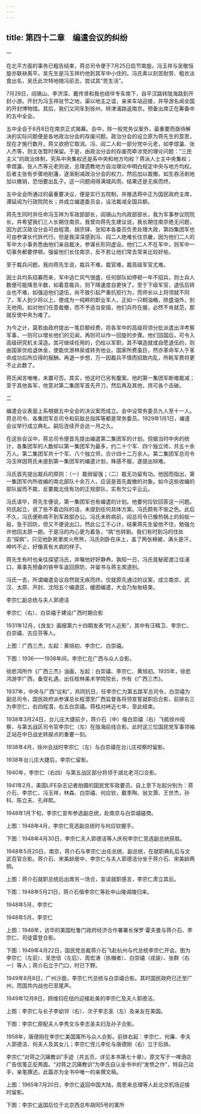 ```yaml
---
---
---
```

title: 第四十二章　编遣会议的纠纷
---





一


在北平方面的事务已粗告结束，蒋总司令便于7月25日启节南旋。冯玉祥与吴敬恒旋亦联袂离平。吴先生是冯玉祥约他到其军中小住的。冯氏素以刻苦耐劳、粗衣淡食出名，吴氏此次特地随冯前去，尝试其“苦生活”。

7月28日，阎锡山、李济深、戴传贤和我也结伴专车南下，自平汉路转陇海路到开封小游。开封为冯玉祥驻节之地，渠以地主之谊，亲来车站迎接，并导游名闻全国的开封博物馆。其后，我们又同车到徐州，转津浦路返南京，预备出席正在筹备中的五中全会。

五中全会于8月8日在南京正式揭幕。会中，除一般党务议案外，最重要而亟待解决的实际问题便是各地政治分会的存废问题。政治分会的设立原为蒋先生的意思，现在才施行数月，蒋又欲把它取消。冯、阎二人和一部分党中元老，如李煜瀛、张人杰等，则主张暂时保留。于是，由政治分会的存废而牵涉党的理论问题：“三民主义”的政治体制，究系中央集权还是系中央和地方均权？蒋派人士主中央集权；李煜瀛、张人杰等元老则说，总理遗教地方自治理论中明白规定中央与地方均权。后者主张有步骤地削藩，逐渐削减政治分会的权力，然后加以裁撤。如生吞活剥地加以撤销，恐怕要出乱子。这一问题闹得满城风雨，结果还是无疾而终。

五中全会所通过的最重要决议，便是实行五院制，并推选蒋中正为国民政府主席，谭延闿为行政院院长；并成立编遣委员会，设法裁减全国兵额。

蒋先生同时并任命冯玉祥为军政部部长，阎锡山为内政部部长，我为军事参议院院长，并希望我们三人长期住南京。我曾向蒋先生建议说，我长期住南京绝无问题，因为武汉政治分会可由程潜、胡宗铎、张知本各委员负责处理大政，第四集团军也可由参谋长代拆代行。但是我深深感到冯、阎二人绝难长住京畿，因为他们二人的军中大小事务悉由他们亲自裁决，参谋长形同虚设。他们二人不在军中，则军中一切事务都要停顿。强留他们长住南京，反不若让他们常去常来比较好些。

至于裁兵问题，我向蒋先生说，裁兵不难，裁官难，裁高级军官尤难。

因士兵均系招募而来，军中逃亡风气很盛，任何部队如停顿一年不招兵，则士兵人数便可能降至半数，如着意裁兵，则下降速度自更快了。至于下级军官，退伍后转业也不难，如强迫他们退伍，尚不致引起严重抗拒行为，而师长以上将领就不同了。军人到少将以上，便成为一纯粹的职业军人，正如一只桐油桶，除盛油外，别无他用。如对他们任意裁撤，而不予适当安插，他们兵符在握，必然不肯就范，那就反使中央为难了。

为今之计，莫若由政府提出一笔巨额经费，将各军中的高级将领分批派遣出洋考察军事，一则可以增长他们的见闻，再则可以作一回旋的步骤。他们回国后，可令入高级研究机关深造。其可继续任用的，仍给以军职，其不堪造就或自愿退伍的，则由国家优给退休金，使能优游林泉或转务他业。国家所费虽巨，然亦革命军人于革命成功后所应得的报酬。再退一步想，万一因裁兵不慎而招致内乱，所耗军费将更不止此数了。

蒋氏闻言唯唯，未置可否。其实，他这时已另有腹案。他的第一集团军断难裁减；至于其他各军，他意对第二集团军首先开刀，然后再及其他，庶可各个击破。





二


编遣会议表面上系根据五中全会的决议案而成立。会中设常务委员九人至十一人。蒋总司令、各集团军总司令和前敌总指挥等都是常务委员。1929年1月1日，编遣会议举行成立典礼。嗣后连续开会达一月之久。

在这些会议中，蒋总司令便首先提出编遣第二集团军的计划。但据当时中央的统计，各集团军的人数却以第一集团军为最多，约二十个军、四个独立师，共五十余万人。第二集团军共十个军、八个独立师，合计四十二万余人。第二集团军总司令冯玉祥因蒋氏未提到第一集团军的编遣计划，殊感不服，遂提出辩难。

冯氏首先提出裁兵的原则：（一）裁弱留强；（二）裁无功留有功。他因而指出，第一集团军内所收编的南北部队十余万人，应该是首先裁撤的对象。如今这些收编的部队留而不裁，反要裁北伐有功的正规部队，实有欠公平云云。

冯氏语毕，蒋先生便说，第一集团军也有编遣的计划。他要何应钦回答这一问题。何氏起立，说了些不着边际的话，未提到任何具体方案。冯氏颇有不愉之色。此后不久，冯氏便称病不到军政部办公。冯氏未称病前，阎总司令已像热锅上的蚂蚁一般，急于回防，但又不便说出口。然此公工于心计，结果蒋先生留他不住，勉强允许他回太原一趟。于是冯的内心更为着急，“病”也转剧。我们有时到冯的住处去“探病”，只见他卧房里炭火熊熊，冯氏则卧在床上，盖了两张棉被，满头是汗，呻吟不止，好像真有大病的样子。

蒋先生有时也亲往探望冯氏，并嘱他好好静养。孰知一日，冯氏竟秘密渡江往浦口，乘事先预备的铁甲车返回原防，并留书与蒋主席道别。

冯氏一去，所谓编遣会议自然就无疾而终。仅就原先通过的议案，成立南京、武汉、太原、开封、沈阳五个编遣区，缓图编遣，大会乃匆匆结束。





李宗仁副总统与夫人郭德洁



李宗仁（右）、白崇禧于建设广西时期合影



1931年12月，《良友》画报第六十四期发表“时人近影”，其中有汪精卫、李宗仁、白崇禧、古应芬等人。



上图：广西三杰，左起：黄旭初、李宗仁、白崇禧。

下图：1936——1938年间，李宗仁在广西与众人合影。



徐悲鸿所作《广西三杰》油画，左起：白崇禧、李宗仁、黄旭初。1935年，徐悲鸿游学广西，备受礼遇，出任桂林美术学院院长，作有《广西三杰》。



1937年，中央与广西“议和”，共同抗日，任李宗仁为第五路军总司令，白崇禧为副总司令，国民政府派参谋总长程潜至广西监督各将领宣誓就职后合影，前排右三为李宗仁，右四程潜，右五白崇禧。蒋桂对峙近七年，至此结束。



1938年3月24日，台儿庄大捷前夕，蒋介石（中）偕白崇禧（右）飞抵徐州视察，与第五战区司令官李宗仁（左）在陇海前线合影。此时这三位国民党军事领袖正站在中日战史转捩点的重要一刻。



1938年4月，徐州会战时李宗仁（左）与白崇禧在台儿庄视察时留影。



1938年台儿庄大捷后，李宗仁留影。



1940年，李宗仁（右四）与第五战区部分将领于湖北老河口合影。



1941年2月，美国LIFE杂志记者拍摄的国民党军政要员。自上至下左起分别为：蒋介石、李宗仁、冯玉祥，林森、白崇禧、何应钦，戴季陶、翁文灏、王世杰，孙科、陈立夫、孔祥熙。



1948年1月下旬，李宗仁宣布参选副总统，赴南京与白崇禧磋商。



上图：1948年4月，李宗仁竞选副总统时与何应钦握手。

下图：1948年4月30日，李宗仁夫人郭德洁等人庆祝李宗仁竞选副总统获胜。



1948年5月20日，南京，蒋介石与李宗仁出任总统、副总统，在就职典礼后与文武百官合影。蒋介石、宋美龄居中，李宗仁与夫人郭德洁分坐于蒋介石、宋美龄两侧。



上图：蒋介石就职总统后出席另一场合，宣读就职感言，李宗仁肃立其后。

下图：1948年5月21日，蒋介石偕李宗仁等赴中山陵谒陵归来。



1948年5月，李宗仁



1948年5月，李宗仁



上图：1948年，访华的美国杜鲁门政府经济合作署署长保罗·霍夫曼与蒋介石、李宗仁、司徒雷登合影。

下图：1949年4月22日，国民党总裁蒋介石飞赴杭州与代总统李宗仁开会。图为李宗仁（左前）、吴忠信（左后）、周宏涛（执帽者）、白崇禧（戎装）、张群（右一）等人；蒋介石立于门口，时已下野。



1949年8月8日，广州沙面，李宗仁代总统与白崇禧合影。其时国民政府已迁至广州，而国共内战也已至尾声。



1949年12月8日，顾维钧在纽约迎接赴美的李宗仁及夫人郭德洁。



上图：李宗仁与长子李幼邻（右）、次子李志圣（左）及亲友在美国。

下图：李宗仁原配夫人李秀文与李志圣夫妇及孙子合影。



1958年，唐德刚在李宗仁美国寓所与众人合影。前排右起：李宗仁、何廉、李夫人郭德洁、何夫人及其女儿；李宗仁侄儿李伦与唐德刚（右）立于后排。



李宗仁“对蒋之沉痛教训”手迹（共五页，详见本书第七十章）。原文写于一啤酒店广告信笺正反两面。“对蒋之沉痛教训”为李氏自认全书中的“发愤之作”，特自己动手，亲笔撰述。此篇亦为全书中唯一的亲撰文稿。



上图：1965年7月20日，李宗仁返回中国大陆，周恩来总理等人赴北京机场迎接时留影。

下图：李宗仁返国后位于北京西总布胡同5号的寓所